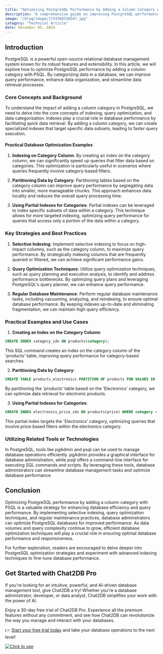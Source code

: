 ```yaml
---
title: "Optimizing PostgreSQL Performance by Adding a Column Category with PSQL"
description: "A comprehensive guide on improving PostgreSQL performance by adding a column category with PSQL, including key strategies, techniques, and practical examples."
image: "/blog/image/1733368336547.jpg"
category: "Technical Article"
date: December 05, 2024
---
```


## Introduction
PostgreSQL is a powerful open-source relational database management system known for its robust features and extensibility. In this article, we will explore how to optimize PostgreSQL performance by adding a column category with PSQL. By categorizing data in a database, we can improve query performance, enhance data organization, and streamline data retrieval processes.

### Core Concepts and Background
To understand the impact of adding a column category in PostgreSQL, we need to delve into the core concepts of indexing, query optimization, and data categorization. Indexes play a crucial role in database performance by facilitating quick data retrieval. By adding a column category, we can create specialized indexes that target specific data subsets, leading to faster query execution.

#### Practical Database Optimization Examples
1. **Indexing on Category Column**: By creating an index on the category column, we can significantly speed up queries that filter data based on categories. This optimization is particularly useful in scenarios where queries frequently involve category-based filters.

2. **Partitioning Data by Category**: Partitioning tables based on the category column can improve query performance by segregating data into smaller, more manageable chunks. This approach enhances data locality and reduces the overall query processing time.

3. **Using Partial Indexes for Categories**: Partial indexes can be leveraged to index specific subsets of data within a category. This technique allows for more targeted indexing, optimizing query performance for queries that access only a portion of the data within a category.

### Key Strategies and Best Practices
1. **Selective Indexing**: Implement selective indexing to focus on high-impact columns, such as the category column, to maximize query performance. By strategically indexing columns that are frequently queried or filtered, we can achieve significant performance gains.

2. **Query Optimization Techniques**: Utilize query optimization techniques, such as query planning and execution analysis, to identify and address performance bottlenecks. By optimizing query plans and leveraging PostgreSQL's query planner, we can enhance query performance.

3. **Regular Database Maintenance**: Perform regular database maintenance tasks, including vacuuming, analyzing, and reindexing, to ensure optimal database performance. By keeping indexes up-to-date and eliminating fragmentation, we can maintain high query efficiency.

### Practical Examples and Use Cases
1. **Creating an Index on the Category Column**:
```sql
CREATE INDEX category_idx ON products(category);
```
This SQL command creates an index on the category column of the 'products' table, improving query performance for category-based searches.

2. **Partitioning Data by Category**:
```sql
CREATE TABLE products_electronics PARTITION OF products FOR VALUES IN ('Electronics');
```
By partitioning the 'products' table based on the 'Electronics' category, we can optimize data retrieval for electronic products.

3. **Using Partial Indexes for Categories**:
```sql
CREATE INDEX electronics_price_idx ON products(price) WHERE category = 'Electronics';
```
This partial index targets the 'Electronics' category, optimizing queries that involve price-based filters within the electronics category.

### Utilizing Related Tools or Technologies
In PostgreSQL, tools like pgAdmin and psql can be used to manage database operations efficiently. pgAdmin provides a graphical interface for database administration, while psql offers a command-line interface for executing SQL commands and scripts. By leveraging these tools, database administrators can streamline database management tasks and optimize database performance.

## Conclusion
Optimizing PostgreSQL performance by adding a column category with PSQL is a valuable strategy for enhancing database efficiency and query performance. By implementing selective indexing, query optimization techniques, and regular maintenance practices, database administrators can optimize PostgreSQL databases for improved performance. As data volumes and query complexity continue to grow, efficient database optimization techniques will play a crucial role in ensuring optimal database performance and responsiveness.

For further exploration, readers are encouraged to delve deeper into PostgreSQL optimization strategies and experiment with advanced indexing techniques to fine-tune database performance.

## Get Started with Chat2DB Pro

If you're looking for an intuitive, powerful, and AI-driven database management tool, give Chat2DB a try! Whether you're a database administrator, developer, or data analyst, Chat2DB simplifies your work with the power of AI.

Enjoy a 30-day free trial of Chat2DB Pro. Experience all the premium features without any commitment, and see how Chat2DB can revolutionize the way you manage and interact with your databases.

👉 [Start your free trial today](https://chat2db.ai/pricing) and take your database operations to the next level!


[![Click to use](/image/blog/bg/chat2db.jpg)](https://chat2db.ai)
